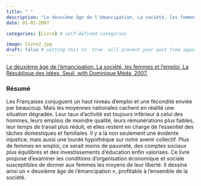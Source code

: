 ```yaml
---
title: " "
description: "Le deuxième âge de l'émancipation. La société, les femmes et l'emploi, La République des Idées, Seuil, avec Dominique Méda, 2007. ISBN:2020917629"
date: 01-01-2007

categories: [Livre] # self-defined categories

image: livre2.jpg
draft: false # setting this to `true` will prevent your post from appearing on your listing page until you're ready!
---
```


[Le deuxième âge de l'émancipation. La société, les femmes et l'emploi, La République des Idées, Seuil, with Dominique Méda, 2007.](http://repid.com/Le-deuxieme-age-de-l-emancipation.html)

### Résumé

Les Françaises conjuguent un haut niveau d'emploi et une fécondité enviée par beaucoup. Mais les moyennes nationales cachent en réalité une situation dégradée. Leur taux d'activité est toujours inférieur à celui des hommes, leurs emplois de moindre qualité, leurs rémunérations plus faibles, leur temps de travail plus réduit, et elles restent en charge de l'essentiel des tâches domestiques et familiales. Il y a là non seulement une évidente injustice, mais aussi une lourde hypothèque sur notre avenir collectif. Plus de femmes en emploi, ce serait moins de pauvreté, des comptes sociaux plus équilibrés et des investissements d'éducation enfin valorisés. Ce livre propose d'examiner les conditions d'organisation économique et sociale susceptibles de donner aux femmes les moyens de leur liberté. Il dessine ainsi un « deuxième âge de l'émancipation », profitable à l'ensemble de la société.
